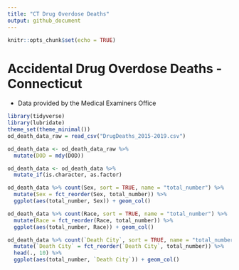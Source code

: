 ```yaml
---
title: "CT Drug Overdose Deaths"
output: github_document
---
```


```r
knitr::opts_chunk$set(echo = TRUE)
```

# Accidental Drug Overdose Deaths - Connecticut
* Data provided by the Medical Examiners Office

```r
library(tidyverse)
library(lubridate)
theme_set(theme_minimal())
od_death_data_raw = read_csv("DrugDeaths_2015-2019.csv") 

od_death_data <- od_death_data_raw %>% 
  mutate(DOD = mdy(DOD))

od_death_data <- od_death_data %>%
  mutate_if(is.character, as.factor)

```

```r
od_death_data %>% count(Sex, sort = TRUE, name = "total_number") %>%
  mutate(Sex = fct_reorder(Sex, total_number)) %>%
  ggplot(aes(total_number, Sex)) + geom_col()
```

```r
od_death_data %>% count(Race, sort = TRUE, name = "total_number") %>%
  mutate(Race = fct_reorder(Race, total_number)) %>%
  ggplot(aes(total_number, Race)) + geom_col()
```

```r
od_death_data %>% count(`Death City`, sort = TRUE, name = "total_number") %>%
  mutate(`Death City` = fct_reorder(`Death City`, total_number)) %>% 
  head(., 10) %>%
  ggplot(aes(total_number, `Death City`)) + geom_col()
```